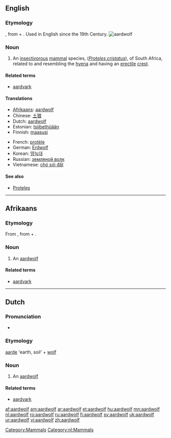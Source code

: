 {{wikisource1911Enc|Aard-wolf}}
==English==
{{wikipedia}}

===Etymology===
{{etyl|af}}, from {{etyl|nl}} {{term|aarde||earth, soil}} + {{term|wolf||wolf}}. Used in English since the 19th Century.
[[Image:Aardwolf.png|thumb|aardwolf]]

===Noun===
{{en-noun|aardwolves}}

# An [[insectivorous]] [[mammal]] species, (''[[Proteles cristatus]]''), of South Africa, related to and resembling the [[hyena]] and having an [[erectile]] [[crest]].

====Related terms====
* [[aardvark]]

====Translations====
{{trans-top|''Proteles cristatus''}}
* [[Afrikaans]]: [[#Afrikaans|aardwolf]] {{m}}
* Chinese: [[土狼]]
* Dutch: [[#Dutch|aardwolf]] {{m}}
* Estonian: [[tsiibethüään]]
* Finnish: [[maasusi]]
{{trans-mid}}
* French: [[protèle]] {{m}}
* German: [[Erdwolf]]
* Korean: [[땅늑대]]
* Russian: [[земляной волк]]
* Vietnamese: [[chó sói đất]]
{{trans-bottom}}

====See also====
* [[Proteles]]

[[Category:Mammals]]

----

==Afrikaans==

===Etymology===
From {{etyl|nl|af}}, from {{term|aarde||earth, soil|lang=af}} + {{term|wolf}}.

===Noun===
{{af-noun|aardwolwe}}

# An [[#English|aardwolf]]

====Related terms====
* [[aardvark]]

----

==Dutch==

===Pronunciation===
* {{audio|Nl-aardwolf.ogg|audio}}

===Etymology===
[[aarde]] 'earth, soil' + [[wolf]]

===Noun===
{{nl-noun|g=m|aardwolven|aardwolfje|g=m}}

# An [[#English|aardwolf]]

====Related terms====
* [[aardvark]] {{n}}

[[Category:nl:Mammals]]

[[af:aardwolf]]
[[am:aardwolf]]
[[ar:aardwolf]]
[[et:aardwolf]]
[[hu:aardwolf]]
[[mn:aardwolf]]
[[nl:aardwolf]]
[[ro:aardwolf]]
[[ru:aardwolf]]
[[fi:aardwolf]]
[[sv:aardwolf]]
[[uk:aardwolf]]
[[ur:aardwolf]]
[[vi:aardwolf]]
[[zh:aardwolf]]